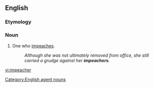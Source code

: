 ==English==

===Etymology===
{{suffix|impeach|er|lang=en}}

===Noun===
{{en-noun}}

# One who [[impeach]]es.
#: ''Although she was not ultimately removed from office, she still carried a grudge against her '''impeachers'''.''

[[Category:English agent nouns]]

[[vi:impeacher]]